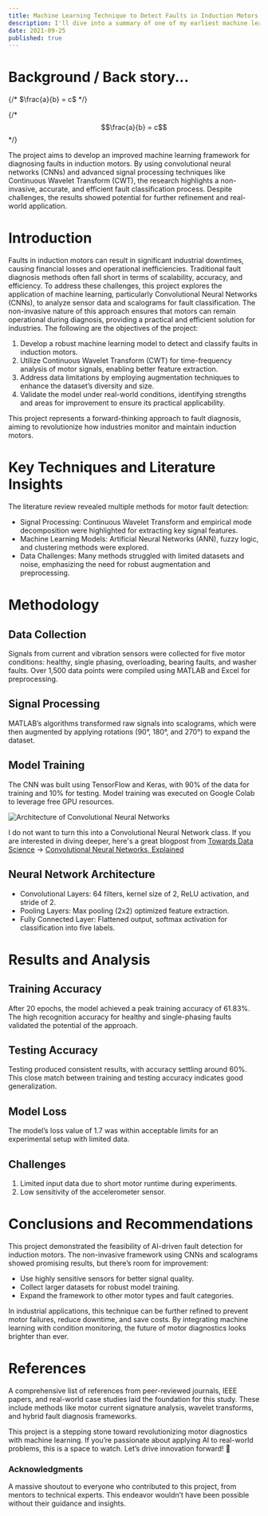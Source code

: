 ```yaml
---
title: Machine Learning Technique to Detect Faults in Induction Motors
description: I'll dive into a summary of one of my earliest machine learning projects to detect faults in induction motors. This project, spearheaded to minimize industrial economic losses, presents an AI-based fault diagnosis framework.
date: 2021-09-25
published: true
---
```


# Background / Back story...

{/* <Latex>$\frac{a}{b} = c$</Latex> */}

{/* $$\frac{a}{b} = c$$ */}

The project aims to develop an improved machine learning framework for diagnosing faults in induction motors. By using convolutional neural networks (CNNs) and advanced signal processing techniques like Continuous Wavelet Transform (CWT), the research highlights a non-invasive, accurate, and efficient fault classification process. Despite challenges, the results showed potential for further refinement and real-world application.

# Introduction

Faults in induction motors can result in significant industrial downtimes, causing financial losses and operational inefficiencies. Traditional fault diagnosis methods often fall short in terms of scalability, accuracy, and efficiency. To address these challenges, this project explores the application of machine learning, particularly Convolutional Neural Networks (CNNs), to analyze sensor data and scalograms for fault classification. The non-invasive nature of this approach ensures that motors can remain operational during diagnosis, providing a practical and efficient solution for industries. The following are the objectives of the project:

1. Develop a robust machine learning model to detect and classify faults in induction motors.
2. Utilize Continuous Wavelet Transform (CWT) for time-frequency analysis of motor signals, enabling better feature extraction.
3. Address data limitations by employing augmentation techniques to enhance the dataset’s diversity and size.
4. Validate the model under real-world conditions, identifying strengths and areas for improvement to ensure its practical applicability.

This project represents a forward-thinking approach to fault diagnosis, aiming to revolutionize how industries monitor and maintain induction motors.

# Key Techniques and Literature Insights

The literature review revealed multiple methods for motor fault detection:

- Signal Processing: Continuous Wavelet Transform and empirical mode decomposition were highlighted for extracting key signal features.
- Machine Learning Models: Artificial Neural Networks (ANN), fuzzy logic, and clustering methods were explored.
- Data Challenges: Many methods struggled with limited datasets and noise, emphasizing the need for robust augmentation and preprocessing.

# Methodology

## Data Collection

Signals from current and vibration sensors were collected for five motor conditions: healthy, single phasing, overloading, bearing faults, and washer faults. Over 1,500 data points were compiled using MATLAB and Excel for preprocessing.

<CenteredImage
  src="./Experimentalsetup.jpg"
  alt="An example image"
  width={400}
/>

## Signal Processing

MATLAB’s algorithms transformed raw signals into scalograms, which were then augmented by applying rotations (90°, 180°, and 270°) to expand the dataset.

<CenteredImage src="./scalogram.png" alt="Scalogram" width={700} />

## Model Training

The CNN was built using TensorFlow and Keras, with 90% of the data for training and 10% for testing. Model training was executed on Google Colab to leverage free GPU resources.

![Architecture of Convolutional Neural Networks](./convnet.jpg)

I do not want to turn this into a Convolutional Neural Network class. If you are interested in diving deeper, here's a great blogpost from [Towards Data Science](https://towardsdatascience.com/) -> [Convolutional Neural Networks, Explained](https://towardsdatascience.com/convolutional-neural-networks-explained-9cc5188c4939)

## Neural Network Architecture

- Convolutional Layers: 64 filters, kernel size of 2, ReLU activation, and stride of 2.
- Pooling Layers: Max pooling (2x2) optimized feature extraction.
- Fully Connected Layer: Flattened output, softmax activation for classification into five labels.

# Results and Analysis

## Training Accuracy

After 20 epochs, the model achieved a peak training accuracy of 61.83%. The high recognition accuracy for healthy and single-phasing faults validated the potential of the approach.

## Testing Accuracy

Testing produced consistent results, with accuracy settling around 60%. This close match between training and testing accuracy indicates good generalization.

## Model Loss

The model’s loss value of 1.7 was within acceptable limits for an experimental setup with limited data.

## Challenges

1. Limited input data due to short motor runtime during experiments.
2. Low sensitivity of the accelerometer sensor.

# Conclusions and Recommendations

This project demonstrated the feasibility of AI-driven fault detection for induction motors. The non-invasive framework using CNNs and scalograms showed promising results, but there’s room for improvement:

- Use highly sensitive sensors for better signal quality.
- Collect larger datasets for robust model training.
- Expand the framework to other motor types and fault categories.

In industrial applications, this technique can be further refined to prevent motor failures, reduce downtime, and save costs. By integrating machine learning with condition monitoring, the future of motor diagnostics looks brighter than ever.

# References

A comprehensive list of references from peer-reviewed journals, IEEE papers, and real-world case studies laid the foundation for this study. These include methods like motor current signature analysis, wavelet transforms, and hybrid fault diagnosis frameworks.

This project is a stepping stone toward revolutionizing motor diagnostics with machine learning. If you’re passionate about applying AI to real-world problems, this is a space to watch. Let’s drive innovation forward! 🚀

### Acknowledgments

A massive shoutout to everyone who contributed to this project, from mentors to technical experts. This endeavor wouldn’t have been possible without their guidance and insights.
